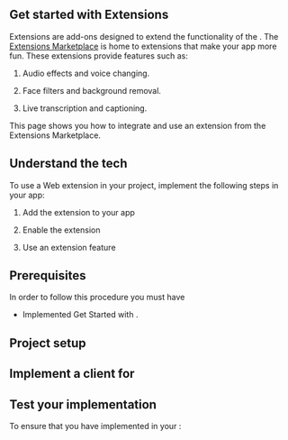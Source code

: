 


## Get started with Extensions

Extensions are add-ons designed to extend the functionality of the <Vg k="VSDK" />. The [Extensions Marketplace](https://www.agora.io/en/agora-extensions-marketplace/) is
home to extensions that make your app more fun. These extensions provide features such as:

1.  Audio effects and voice changing.

2.  Face filters and background removal.

3.  Live transcription and captioning.

This page shows you how to integrate and use an extension from the <Vg k="COMPANY" /> Extensions Marketplace.

## Understand the tech

To use a Web extension in your <Vg k="COMPANY" /> project, implement the following steps in your app:

1.  Add the extension to your app

2.  Enable the extension

3.  Use an extension feature

## Prerequisites

In order to follow this procedure you must have 

- Implemented <Link to="../get-started/get-started-sdk?platform={{platform.PATH}}">Get Started with <Vpd k="NAME"/></Link>.

<ProjectPrerequisites/>

## Project setup

<ProjectSetup/>

## Implement a client for <Vpd k="NAME"/>

<ProjectImplement/>

## Test your implementation

To ensure that you have implemented <Vg k="RTEE"/> in your <Vpl k="CLIENT" />:

<ProjectTest/>

